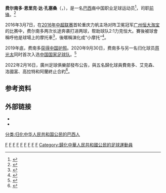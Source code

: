 {{Infobox football biography
| name           = 费尔南多
| image          = 
| fullname       = Fernando Henrique da Conceição
| nickname       = ''小黑'' 、''摩托車''
| height         = {{height|m=1.74}}
| birth_date     = {{birth date and age|1993|3|16|df=yes}}
| birth_place    = {{BRA}}[[圣保罗|圣保罗]]
| currentclub    = 
| clubnumber     = 
| position       = [[前锋_(足球)|前锋]]
| youthyears1    = 2010–2011 | youthclubs1 = [[索洛卡巴体育会|索洛卡巴]]
| years1         = 2010–2012 | clubs1 = [[索洛卡巴体育会|索洛卡巴]] | caps1 = 2 | goals1 = 0
| years2         = 2012–2013 | clubs2 = [[弗拉门戈体育俱乐部|弗拉门戈]]     | caps2 = 5 | goals2 = 0
| years3         = 2014 | clubs3 = {{en-link|马杜雷拉|Madureira Esporte Clube}} | caps3 = 6 | goals3 = 1
| years4         = 2014–2015    | clubs4 = [[埃斯托里尔足球俱乐部|埃什托里尔]]           | caps4 = 19 | goals4 = 1
| years5         = 2015       | clubs5 = → [[重庆力帆足球俱乐部|重庆力帆]]（租借）      | caps5 = 14 | goals5 = 3
| years6         = 2016–2019     | clubs6 =  [[重庆力帆足球俱乐部|重庆力帆]]            | caps6 = 84 | goals6 = 22
| years7         = 2019–  | clubs7 =  [[广州恒大淘宝足球俱乐部|广州恒大淘宝]]            | caps7 = 10 |goals7= 3 
| years8         = 2019   | clubs8 =  → [[河北华夏幸福足球俱乐部|河北华夏幸福]] (租借)            | caps8 = 10 |goals8 = 2
|nationalgoals1=
|nationalcaps1=
|nationalteam1= {{fb|CHN}}
|nationalyears1= 2020–
| pcupdate       = 2020年11月14日
}}
'''费尔南多·恩里克·达·孔塞桑'''（{{lang-pt|Fernando Henrique da Conceição}}，{{bd|1993年|3月16日||}}），是一名[[巴西|巴西]]裔中国职业足球运动员<ref>{{Cite web |url=https://www.guancha.cn/sports/2019_10_18_521867.shtml?s=sywglbt |title=阿兰、高拉特等4人已领取中国护照，中国入籍球员达9人 |access-date=2020-05-27 |archive-date=2019-12-20 |archive-url=https://web.archive.org/web/20191220110401/https://www.guancha.cn/sports/2019_10_18_521867.shtml?s=sywglbt |dead-url=no }}</ref>，司职[[前锋_(足球)|前锋]]。<ref>{{cite web|title=Footballzz profile|url=http://www.footballzz.com/jogador.php?id=250008&epoca_id=144|publisher=Footballzz|accessdate=31 July 2014}}</ref>

2016年3月7日，在[[2016年中超联赛|2016年中超联赛]]首轮重庆力帆主场对阵卫冕冠军[[广州恒大淘宝|广州恒大淘宝]]的比赛中，费尔南多两次长途奔袭打进两球，帮助球队2:1力克恒大。賽後被球會稱呼他是球場上的摩托車<ref>{{cite web|title=张外龙7秒理论克恒大 30万外援完爆国足后防线|url=http://sports.sina.com.cn/china/j/2016-03-07/doc-ifxpzzhk2365842.shtml|publisher=新浪体育|accessdate=2016年3月7日|archive-date=2016-08-17|archive-url=https://web.archive.org/web/20160817073442/http://sports.sina.com.cn/china/j/2016-03-07/doc-ifxpzzhk2365842.shtml|dead-url=no}}</ref>，後暱稱演化成“小摩托”<ref>{{Cite web |url=http://www.he.xinhuanet.com/xinwen/2019-07/16/c_1124757368.htm |title=“小摩托”费尔南多加盟河北华夏幸福 |accessdate=2019-07-21 |archive-date=2019-11-30 |archive-url=https://web.archive.org/web/20191130231016/http://www.he.xinhuanet.com/xinwen/2019-07/16/c_1124757368.htm |dead-url=no }}</ref>。

2019年底，费南多[[中国归化足球运动员|获得中国护照]]。2020年9月30日，费南多与另一名归化球员[[蒋光太|蒋光太]]同时首次入选[[中国国家足球队|中国国家足球队]]。<ref>{{cite web |title=蒋光太、费南多入选国足集训名单--体育--人民网 |url=http://sports.people.com.cn/n1/2020/0930/c22136-31880782.html |website=人民网 |accessdate=2020-09-30 |archive-date=2020-10-30 |archive-url=https://web.archive.org/web/20201030110114/http://sports.people.com.cn/n1/2020/0930/c22136-31880782.html |dead-url=no }}</ref>

2022年2月16日，廣州足球俱樂部發布公告，與五名歸化球員費南多、艾克森、洛國富、高拉特和阿蘭終止合約<ref>{{Cite web |url=http://big5.news.cn/gate/big5/sports.news.cn/c/2022-02/17/c_1128384209.htm |title=廣州足球俱樂部與5名歸化球員終止合約-新華網體育|access-date=2022-02-17|archive-date=2022-02-27}}</ref>。

==参考资料==
{{reflist}}

==外部链接==
*{{ForaDeJogo|199303160010}}
* {{Soccerway|fernando-henrique-da-conceicao/124175}}

{{2015年中超分类名单力帆}}
{{2016年中超分类名单力帆}}
{{2017年中超分类名单力帆}}
{{2018年中超分类名单力帆}}
{{2019年中超分类名单力帆}}
{{2020年中超分类名单广州恒大}}
{{2021年中超分类名单广州队}}

{{DEFAULTSORT:Fernandinho}}

[[Category:足球前锋|F]]
[[Category:巴西足球运动员|F]]
[[Category:巴西旅外足球運動員|F]]
[[Category:法林明高球員|F]]
[[Category:艾斯杜尼球员|F]]
[[Category:巴甲球员|F]]
[[Category:葡超球员|F]]
[[Category:中超球员|F]]
[[Category:葡萄牙外籍足球运动员|F]]
[[Category:歸化中華人民共和國公民的足球運動員|Category:歸化中華人民共和國公民的足球運動員]]
[[分类:归化中华人民共和国公民的巴西人|分类:归化中华人民共和国公民的巴西人]]
